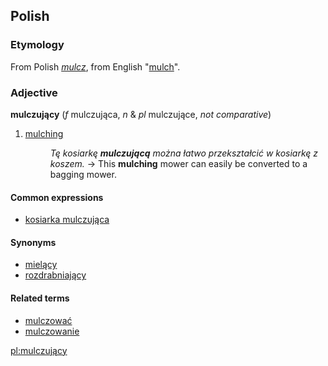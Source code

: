 ==Polish==

===Etymology===
From Polish ''[[mulcz]]'', from English "[[mulch]]".

===Adjective===
'''mulczujący''' (''f'' mulczująca, ''n'' & ''pl'' mulczujące, ''not comparative'')
#[[mulching]]
#:''Tę kosiarkę '''mulczującą''' można łatwo przekształcić w kosiarkę z koszem.'' →  This '''mulching''' mower can easily be converted to a bagging mower. 

====Common expressions====
*[[kosiarka mulczująca]]

====Synonyms====
*[[mielący]]
*[[rozdrabniający]]

====Related terms====
*[[mulczować]]
*[[mulczowanie]]

[[pl:mulczujący]]